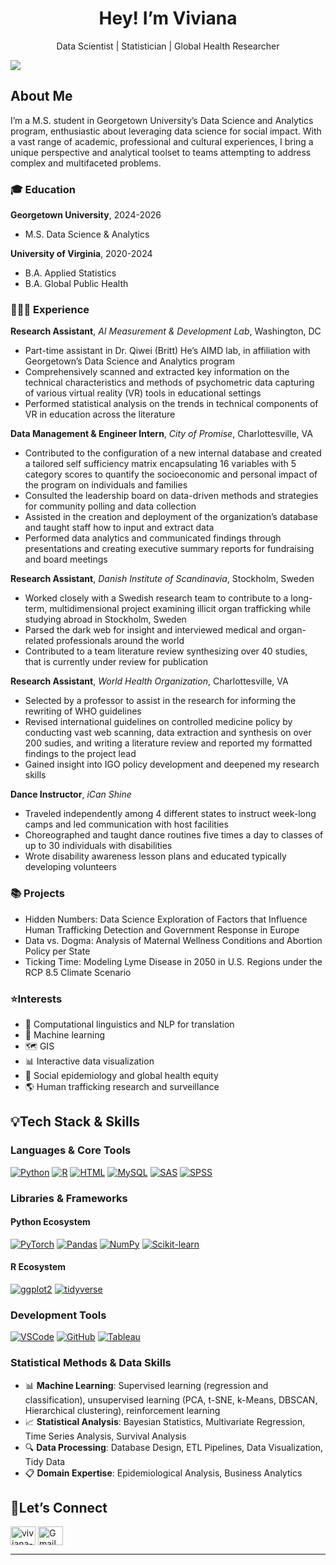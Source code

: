 
<h1 align="center">
  Hey! I’m Viviana
</h1>

<p align="center">
  Data Scientist | Statistician | Global Health Researcher
</p>

![](images/headshot.png)

## About Me

I'm a M.S. student in Georgetown University's Data Science and Analytics program, enthusiastic about leveraging data science for social impact. With a vast range of academic, professional and cultural experiences, I bring a unique perspective and analytical toolset to teams attempting to address complex and multifaceted problems. 


### 🎓 Education

**Georgetown University**, 2024-2026

- M.S. Data Science & Analytics

**University of Virginia**, 2020-2024

- B.A. Applied Statistics
- B.A. Global Public Health

### 👩🏻‍💻 Experience

**Research Assistant**, *AI Measurement & Development Lab*, Washington, DC

- Part-time assistant in Dr. Qiwei (Britt) He's AIMD lab, in affiliation with Georgetown's Data Science and Analytics program
- Comprehensively scanned and extracted key information on the technical characteristics and methods of psychometric data capturing of various virtual reality (VR) tools in educational settings
- Performed statistical analysis on the trends in technical components of VR in education across the literature

**Data Management & Engineer Intern**, *City of Promise*, Charlottesville, VA

- Contributed to the configuration of a new internal database and created a tailored self sufficiency matrix encapsulating 16 variables with 5 category scores to quantify the socioeconomic and personal impact of the program on individuals and families
- Consulted the leadership board on data-driven methods and strategies for community polling and data collection
- Assisted in the creation and deployment of the organization’s database and taught staff how to input and extract data
- Performed data analytics and communicated findings through presentations and creating executive summary reports for fundraising and board meetings

**Research Assistant**, *Danish Institute of Scandinavia*, Stockholm, Sweden 

- Worked closely with a Swedish research team to contribute to a long-term, multidimensional project examining illicit organ trafficking while studying abroad in Stockholm, Sweden
- Parsed the dark web for insight and interviewed medical and organ-related professionals around the world
- Contributed to a team literature review synthesizing over 40 studies, that is currently under review for publication

**Research Assistant**, *World Health Organization*, Charlottesville, VA

- Selected by a professor to assist in the research for informing the rewriting of WHO guidelines
- Revised international guidelines on controlled medicine policy by conducting vast web scanning, data extraction and synthesis on over 200 sudies, and writing a literature review and reported my formatted findings to the project lead
- Gained insight into IGO policy development and deepened my research skills

**Dance Instructor**, *iCan Shine*

- Traveled independently among 4 different states to instruct week-long camps and led communication with host facilities
- Choreographed and taught dance routines five times a day to classes of up to 30 individuals with disabilities
- Wrote disability awareness lesson plans and educated typically developing volunteers


### 📚 Projects 

- Hidden Numbers: Data Science Exploration of Factors that Influence Human Trafficking Detection and Government Response in Europe
- Data vs. Dogma: Analysis of Maternal Wellness Conditions and Abortion Policy per State
- Ticking Time: Modeling Lyme Disease in 2050 in U.S. Regions under the RCP 8.5 Climate Scenario


### ⭐Interests

- 💬 Computational linguistics and NLP for translation
- 📖 Machine learning
- 🗺️ GIS
- 📊 Interactive data visualization
- 🧠 Social epidemiology and global health equity
- 🌎 Human trafficking research and surveillance


## 💡Tech Stack & Skills

### Languages & Core Tools
[![Python](https://img.shields.io/badge/Python-3776AB?style=for-the-badge&logo=python&logoColor=white)](https://www.python.org/)
[![R](https://img.shields.io/badge/R-276DC3?style=for-the-badge&logo=r&logoColor=white)](https://www.r-project.org/)
[![HTML](https://img.shields.io/badge/HTML-E34F26?style=for-the-badge&logo=html5&logoColor=white)](https://developer.mozilla.org/en-US/docs/Web/HTML)
[![MySQL](https://img.shields.io/badge/mysql-4479A1.svg?style=for-the-badge&logo=mysql&logoColor=white)](https://www.mysql.com/)
[![SAS](https://img.shields.io/badge/SAS-1C7CD6?style=for-the-badge&logo=sas&logoColor=white)](https://www.sas.com/)
[![SPSS](https://img.shields.io/badge/SPSS-052FAD?style=for-the-badge&logo=ibm&logoColor=white)](https://www.ibm.com/products/spss-statistics)

### Libraries & Frameworks
#### Python Ecosystem
[![PyTorch](https://img.shields.io/badge/PyTorch-EE4C2C?style=for-the-badge&logo=pytorch&logoColor=white)](https://pytorch.org/)
[![Pandas](https://img.shields.io/badge/Pandas-150458?style=for-the-badge&logo=pandas&logoColor=white)](https://pandas.pydata.org/)
[![NumPy](https://img.shields.io/badge/NumPy-013243?style=for-the-badge&logo=numpy&logoColor=white)](https://numpy.org/)
[![Scikit-learn](https://img.shields.io/badge/Scikit--learn-F7931E?style=for-the-badge&logo=scikit-learn&logoColor=white)](https://scikit-learn.org/)

#### R Ecosystem
[![ggplot2](https://img.shields.io/badge/ggplot2-276DC3?style=for-the-badge&logo=r&logoColor=white)](https://ggplot2.tidyverse.org/)
[![tidyverse](https://img.shields.io/badge/tidyverse-276DC3?style=for-the-badge&logo=r&logoColor=white)](https://www.tidyverse.org/)

### Development Tools
[![VSCode](https://img.shields.io/badge/VSCode-007ACC?style=for-the-badge&logo=visual-studio-code&logoColor=white)](https://code.visualstudio.com/)
[![GitHub](https://img.shields.io/badge/GitHub-181717?style=for-the-badge&logo=github&logoColor=white)](https://github.com/)
[![Tableau](https://img.shields.io/badge/Tableau-E97627?style=for-the-badge&logo=tableau&logoColor=white)](https://www.tableau.com/)

### Statistical Methods & Data Skills
- 📊 **Machine Learning**: Supervised learning (regression and classification), unsupervised learning (PCA, t-SNE, k-Means, DBSCAN, Hierarchical clustering), reinforcement learning
- 📈 **Statistical Analysis**: Bayesian Statistics, Multivariate Regression, Time Series Analysis, Survival Analysis
- 🔍 **Data Processing**: Database Design, ETL Pipelines, Data Visualization, Tidy Data
- 📋 **Domain Expertise**: Epidemiological Analysis, Business Analytics



## 💌Let's Connect
<p align="left">
  <a href="https://www.linkedin.com/in/viviana-luccioli-45a997207/" target="blank"><img align="center" src="https://raw.githubusercontent.com/rahuldkjain/github-profile-readme-generator/master/src/images/icons/Social/linked-in-alt.svg" alt="viviana-luccioli" height="30" width="40" /></a>
  <a href="mailto:viviluccioli@gmail.com"><img align="center" src="https://raw.githubusercontent.com/maurodesouza/profile-readme-generator/master/src/assets/icons/social/gmail/default.svg" alt="Gmail" height="30" width="40" /></a>
</p>
</p>

---
